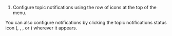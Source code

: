 

<FlattenedSteps>
  <TopicActions />

  1. Configure topic notifications using the row of icons at the top of the menu.
</FlattenedSteps>

<ZulipTip>
  You can also configure notifications by clicking the topic notifications
  status icon (<MuteIcon />,
  <InheritIcon />,
  <UnmuteIcon />, or
  <FollowIcon />) wherever it appears.
</ZulipTip>
